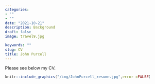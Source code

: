 ```yaml
---
categories:  
- ""    
- ""
date: "2021-10-21"
description: Background 
draft: false
image: travel9.jpg 

keywords: ""
slug: CV
title: John Purcell
---
```


Please see below my CV.

```r
knitr::include_graphics("/img/JohnPurcell_resume.jpg",error =FALSE)
```